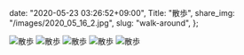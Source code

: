   date: "2020-05-23 03:26:52+09:00",
  Title: "散歩",
  share_img: "/images/2020_05_16_2.jpg",
  slug: "walk-around",
};

![散歩](/images/2020_05_16_1.jpg)
![散歩](/images/2020_05_16_2.jpg)
![散歩](/images/2020_05_16_3.jpg)
![散歩](/images/2020_05_16_4.jpg)
![散歩](/images/2020_05_16_5.jpg)
